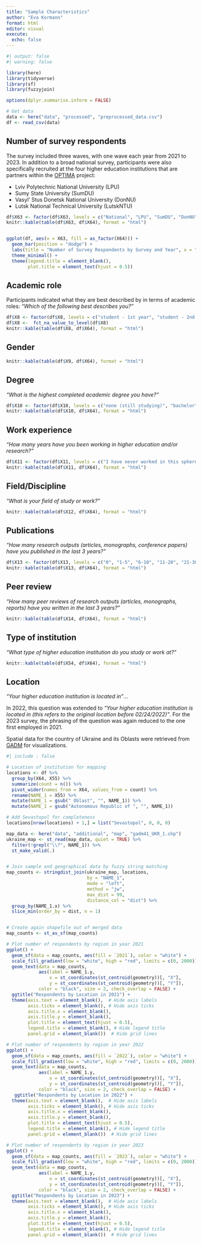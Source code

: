 ```yaml
---
title: "Sample Characteristics"
author: "Eva Kormann"
format: html
editor: visual
execute: 
  echo: false
---
```


```r
#| output: false
#| warning: false

library(here)
library(tidyverse)
library(sf)
library(fuzzyjoin)

options(dplyr.summarise.inform = FALSE)

# Get data
data <- here("data", "processed", "preprocessed_data.csv")
df <- read_csv(data)
```

## Number of survey respondents

The survey included three waves, with one wave each year from 2021 to 2023. In addition to a broad national survey, participants were also specifically recruited at the four higher education institutions that are partners within the [OPTIMA](https://lpnu.ua/en/optima) project:

-   Lviv Polytechnic National University (LPU)
-   Sumy State University (SumDU)
-   Vasyl' Stus Donetsk National University (DonNU)
-   Lutsk National Technical University (LutskNTU)

```r
df$X63 <- factor(df$X63, levels = c("National", "LPU", "SumDU", "DonNU", "LutskNTU"))
knitr::kable(table(df$X63, df$X64), format = "html")


ggplot(df, aes(x = X63, fill = as_factor(X64))) +
  geom_bar(position = "dodge") +
  labs(title = "Number of Survey Respondents by Survey and Year", x = "Survey", y = "Count") +
  theme_minimal() +
  theme(legend.title = element_blank(),
        plot.title = element_text(hjust = 0.5))
```

## Academic role

Participants indicated what they are best described by in terms of academic roles: *"Which of the following best describes you?"*

```r
df$X8 <- factor(df$X8, levels = c("student - 1st year", "student - 2nd year", "student - 3rd year", "student - 4th year", "master student", "doctoral student - PhD", "doctoral student - ScD (higher doctorate)", "faculty", "university administrator", "librarian", "other"))
df$X8 <-  fct_na_value_to_level(df$X8)
knitr::kable(table(df$X8, df$X64), format = "html")
```

## Gender

```r
knitr::kable(table(df$X9, df$X64), format = "html")
```

## Degree

*"What is the highest completed academic degree you have?"*

```r
df$X10 <- factor(df$X10, levels = c("none (still studying)", "bachelor", "master", "PhD", "ScD (higher doctorate)"))
knitr::kable(table(df$X10, df$X64), format = "html")
```

## Work experience

*"How many years have you been working in higher education and/or research?"*

```r
df$X11 <- factor(df$X11, levels = c("I have never worked in this sphere", "less than 1 year", "1-5 years", "5-10 years", "more than 10 years"))
knitr::kable(table(df$X11, df$X64), format = "html")
```

## Field/Discipline

*"What is your field of study or work?"*

```r
knitr::kable(table(df$X12, df$X64), format = "html")
```

## Publications

*"How many research outputs (articles, monographs, conference papers) have you published in the last 3 years?"*

```r
df$X13 <- factor(df$X13, levels = c("0", "1-5", "6-10", "11-20", "21-30", "more than 30"))
knitr::kable(table(df$X13, df$X64), format = "html")
```

## Peer review

*"How many peer reviews of research outputs (articles, monographs, reports) have you written in the last 3 years?"*

```r
knitr::kable(table(df$X14, df$X64), format = "html")
```

## Type of institution

*"What type of higher education institution do you study or work at?"*

```r
knitr::kable(table(df$X54, df$X64), format = "html")
```

## Location

*"Your higher education institution is located in"*...

In 2022, this question was extended to *"Your higher education institution is located in (this refers to the original location before 02/24/2022)"*. For the 2023 survey, the phrasing of the question was again reduced to the one first employed in 2021.

Spatial data for the country of Ukraine and its Oblasts were retrieved from [GADM](https://gadm.org/index.html) for visualizations.

```r
#| include : false

# Location of institution for mapping
locations <- df %>% 
  group_by(X64, X55) %>% 
  summarize(count = n()) %>% 
  pivot_wider(names_from = X64, values_from = count) %>% 
  rename(NAME_1 = X55) %>% 
  mutate(NAME_1 = gsub(" Oblast", "", NAME_1)) %>% 
  mutate(NAME_1 = gsub("Autonomous Republic of ", "", NAME_1))

# Add Sevastopol for completeness
locations[nrow(locations) + 1,] = list("Sevastopol", 0, 0, 0)

map_data <- here("data", "additional", "map", "gadm41_UKR_1.shp")
ukraine_map <- st_read(map_data, quiet = TRUE) %>% 
  filter(!grepl("\\?", NAME_1)) %>%
  st_make_valid(.)


# Join sample and geographical data by fuzzy string matching
map_counts <- stringdist_join(ukraine_map, locations, 
                              by = "NAME_1",
                              mode = "left",
                              method = "jw",
                              max_dist = 99, 
                              distance_col = "dist") %>%
  group_by(NAME_1.x) %>%
  slice_min(order_by = dist, n = 1)


# Create again shapefile out of merged data
map_counts <- st_as_sf(map_counts)
```

```r
# Plot number of respondents by region in year 2021
ggplot() +
  geom_sf(data = map_counts, aes(fill = `2021`), color = "white") +
  scale_fill_gradient(low = "white", high = "red", limits = c(0, 2000)) +
  geom_text(data = map_counts,
            aes(label = NAME_1.y,
                x = st_coordinates(st_centroid(geometry))[, "X"],
                y = st_coordinates(st_centroid(geometry))[, "Y"]),
            color = "black", size = 2, check_overlap = FALSE) +
  ggtitle("Respondents by Location in 2021") +
  theme(axis.text = element_blank(),  # Hide axis labels
        axis.ticks = element_blank(), # Hide axis ticks
        axis.title.x = element_blank(),
        axis.title.y = element_blank(),
        plot.title = element_text(hjust = 0.5),
        legend.title = element_blank(), # Hide legend title
        panel.grid = element_blank())  # Hide grid lines
```

```r
# Plot number of respondents by region in year 2022
ggplot() +
  geom_sf(data = map_counts, aes(fill = `2022`), color = "white") +
  scale_fill_gradient(low = "white", high = "red", limits = c(0, 2000)) +
  geom_text(data = map_counts,
            aes(label = NAME_1.y,
                x = st_coordinates(st_centroid(geometry))[, "X"],
                y = st_coordinates(st_centroid(geometry))[, "Y"]),
            color = "black", size = 2, check_overlap = FALSE) +
   ggtitle("Respondents by Location in 2022") +
  theme(axis.text = element_blank(),  # Hide axis labels
        axis.ticks = element_blank(), # Hide axis ticks
        axis.title.x = element_blank(),
        axis.title.y = element_blank(),
        plot.title = element_text(hjust = 0.5),
        legend.title = element_blank(), # Hide legend title
        panel.grid = element_blank())  # Hide grid lines
```

```r
# Plot number of respondents by region in year 2023
ggplot() +
  geom_sf(data = map_counts, aes(fill = `2023`), color = "white") +
  scale_fill_gradient(low = "white", high = "red", limits = c(0, 2000)) +
  geom_text(data = map_counts,
            aes(label = NAME_1.y,
                x = st_coordinates(st_centroid(geometry))[, "X"],
                y = st_coordinates(st_centroid(geometry))[, "Y"]),
            color = "black", size = 2, check_overlap = FALSE) +
  ggtitle("Respondents by Location in 2023") +
  theme(axis.text = element_blank(),  # Hide axis labels
        axis.ticks = element_blank(), # Hide axis ticks
        axis.title.x = element_blank(),
        axis.title.y = element_blank(),
        plot.title = element_text(hjust = 0.5),
        legend.title = element_blank(), # Hide legend title
        panel.grid = element_blank())  # Hide grid lines
```
